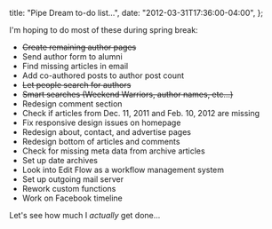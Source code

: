  title: "Pipe Dream to-do list...",
  date: "2012-03-31T17:36:00-04:00",
};

I'm hoping to do most of these during spring break:

- <del>Create remaining author pages</del>
- Send author form to alumni
- Find missing articles in email
- Add co-authored posts to author post count
- <del>Let people search for authors</del>
- <del>Smart searches (Weekend Warriors, author names, etc...)</del>
- Redesign comment section
- Check if articles from Dec. 11, 2011 and Feb. 10, 2012 are missing
- Fix responsive design issues on homepage
- Redesign about, contact, and advertise pages
- Redesign bottom of articles and comments
- Check for missing meta data from archive articles
- Set up date archives
- Look into Edit Flow as a workflow management system
- Set up outgoing mail server
- Rework custom functions
- Work on Facebook timeline

Let's see how much I _actually_ get done...
